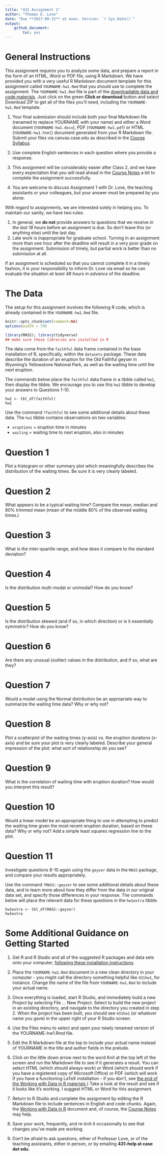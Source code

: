 ---
title: "431 Assignment 1"
author: "Thomas E. Love"
date: "Due **2017-09-15** at noon. Version: `r Sys.Date()`"
output:
    github_document:
        toc: yes
---

# General Instructions

This assignment requires you to analyze some data, and prepare a report in the form of an HTML, Word or PDF file, using R Markdown. We have provided you with a very useful R Markdown document template for this assignment called `YOURNAME-hw1.Rmd` that you should use to complete the assignment. The `YOURNAME-hw1.Rmd` file is part of the [downloadable data and code materials](https://github.com/THOMASELOVE/431data). Just click on the green **Click or download** button and select Download ZIP to get all of the files you'll need, including the `YOURNAME-hw1.Rmd` template.

1. Your final submission should include both your final Markdown file (renamed to replace YOURNAME with your name) and either a Word document (`YOURNAME-hw1.docx`), PDF (`YOURNAME-hw1.pdf`) or HTML (`YOURNAME-hw1.html`) document generated from your R Markdown file. Submit your files via canvas.case.edu as described in the [Course Syllabus](https://thomaselove.github.io/431syllabus/).

2. Use complete English sentences in each question where you provide a response.

3. This assignment will be considerably easier after Class 2, and we have every expectation that you will read ahead in the [Course Notes](https://thomaselove.github.io/431notes/) a bit to complete the assignment successfully.

4. You are welcome to discuss Assignment 1 with Dr. Love, the teaching assistants or your colleagues, but your answer must be prepared by you alone. 

With regard to assignments, we are interested solely in helping you. To maintain our sanity, we have two rules:

1. In general, we **do not** provide answers to questions that we receive *in the last 18 hours* before an assignment is due. So don't leave this (or anything else) until the last day.
2. Late work is inappropriate for graduate school. Turning in an assignment more than one hour after the deadline will result in a very poor grade on the assignment. Submission of timely, but partial work is better than no submission at all. 

If an assignment is scheduled so that you cannot complete it in a timely fashion, it is your responsibility to inform Dr. Love via email so he can evaluate the situation *at least 48 hours in advance* of the deadline.

# The Data

The setup for this assignment involves the following R code, which is already contained in the `YOURNAME-hw1.Rmd` file.

```{r setup R to load needed libraries, message=FALSE}
knitr::opts_chunk$set(comment=NA)
options(width = 70)

library(MASS); library(tidyverse)
## make sure these libraries are installed in R
```

The data come from the `faithful` data frame contained in the base installation of R, specifically, within the `datasets` package. These data describe the duration of an eruption for the Old Faithful geyser in Wyoming's Yellowstone National Park, as well as the waiting time until the next eruption. 

The commands below place the `faithful` data frame in a tibble called `hw1`, then display the tibble. We encourage you to use this `hw1` tibble to develop your answers to Questions 1-10.

```
hw1 <- tbl_df(faithful)
hw1
```

Use the command `?faithful` to see some additional details about these data. The `hw1` tibble contains observations on two variables:

- `eruptions` = eruption time in minutes
- `waiting` = waiting time to next eruption, also in minutes


# Question 1

Plot a histogram or other summary plot which meaningfully describes the distribution of the waiting times. Be sure it is very clearly labeled.

# Question 2

What appears to be a typical waiting time?  Compare the mean, median and 80\% trimmed mean (mean of the middle 80% of the observed waiting times.)

# Question 3

What is the inter-quartile range, and how does it compare to the standard deviation?

# Question 4

Is the distribution multi-modal or unimodal? How do you know?

# Question 5

Is the distribution skewed (and if so, in which direction) or is it essentially symmetric? How do you know?

# Question 6

Are there any unusual (outlier) values in the distribution, and if so, what are they? 

# Question 7

Would a model using the Normal distribution be an appropriate way to summarize the waiting time data? Why or why not?

# Question 8

Plot a scatterplot of the waiting times (y-axis) vs. the eruption durations (x-axis) and be sure your plot is very clearly labeled. Describe your general impression of the plot: what sort of relationship do you see?

# Question 9

What is the correlation of waiting time with eruption duration? How would you interpret this result?

# Question 10

Would a linear model be an appropriate thing to use in attempting to predict the waiting time given the most recent eruption duration, based on these data? Why or why not? Add a simple least squares regression line to the plot.

# Question 11

Investigate questions 8-10 again using the `geyser` data in the `MASS` package, and compare your results appropriately.

Use the command `?MASS::geyser` to see some additional details about these data, and to learn more about how they differ from the data in our original data set, and specify those differences in your response. The commands below will place the relevant data for these questions in the `hw1extra` tibble.

```
hw1extra <- tbl_df(MASS::geyser)
hw1extra
```

# Some Additional Guidance on Getting Started

1. Get R and R Studio and all of the suggested R packages and data sets onto your computer, [following these installation instructions](https://github.com/THOMASELOVE/431/blob/master/software-installation-431.md).

2. Place the `YOURNAME-hw1.Rmd` document in a new clean directory in your computer - you might call the directory something helpful like `431hw1`, for instance. Change the name of the file from `YOURNAME-hw1.Rmd` to include your actual name.

3. Once everything is loaded, start R Studio, and immediately build a new Project by selecting File ... New Project. Select to build the new project in an existing directory, and navigate to the directory you created in step 2. When the project has been built, you should see `431hw1` (or whatever name you gave) in the upper right of your R Studio screen.

4. Use the Files menu to select and open your newly renamed version of the YOURNAME-hw1.Rmd file.

5. Edit the R Markdown file at the top to include your actual name instead of YOURNAME in the title and author fields in the prelude.

6. Click on the little down arrow next to the word Knit at the top left of the screen and run the Markdown file to see if it generates a result. You can select HTML (which should always work) or Word (which should work if you have a registered copy of Microsoft Office) or PDF (which will work if you have a functioning LaTeX installation - if you don't, see [the end of the Working with Data in R materials](https://github.com/THOMASELOVE/431/blob/master/431_2017_working-with-data-in-R.md).) Take a look at the result and see if it looks like it's working. I suggest HTML or Word for this assignment.

7. Return to R Studio and complete the assignment by editing the R Markdown file to include sentences in English and code chunks. Again, the [Working with Data in R](https://github.com/THOMASELOVE/431/blob/master/431_2017_working-with-data-in-R.md) document and, of course, the [Course Notes](https://thomaselove.github.io/431notes/) may help.

8. Save your work, frequently, and re-knit it occasionally to see that changes you've made are working.

9. Don't be afraid to ask questions, either of Professor Love, or of the teaching assistants, either in person, or by emailing **431-help at case dot edu**.


